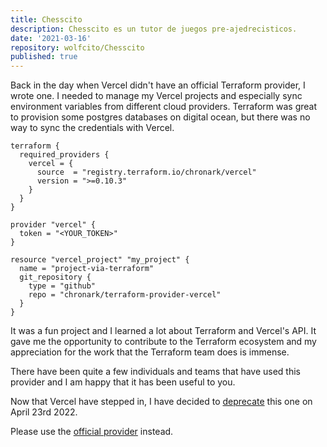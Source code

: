```yaml
---
title: Chesscito
description: Chesscito es un tutor de juegos pre-ajedrecisticos.
date: '2021-03-16'
repository: wolfcito/Chesscito
published: true
---
```


Back in the day when Vercel didn't have an official Terraform provider, I wrote one.
I needed to manage my Vercel projects and especially sync environment variables from different cloud providers.
Terraform was great to provision some postgres databases on digital ocean, but there was no way to sync the credentials with Vercel.

```hcl
terraform {
  required_providers {
    vercel = {
      source  = "registry.terraform.io/chronark/vercel"
      version = ">=0.10.3"
    }
  }
}

provider "vercel" {
  token = "<YOUR_TOKEN>"
}

resource "vercel_project" "my_project" {
  name = "project-via-terraform"
  git_repository {
    type = "github"
    repo = "chronark/terraform-provider-vercel"
  }
}
```

It was a fun project and I learned a lot about Terraform and Vercel's API.
It gave me the opportunity to contribute to the Terraform ecosystem and my appreciation for the work that the Terraform team does is immense.

There have been quite a few individuals and teams that have used this provider and I am happy that it has been useful to you.

Now that Vercel have stepped in, I have decided to [deprecate](https://twitter.com/chronark_/status/1517759708983177218) this one on April 23rd 2022.

Please use the [official provider](https://registry.terraform.io/providers/vercel/vercel/latest) instead.
